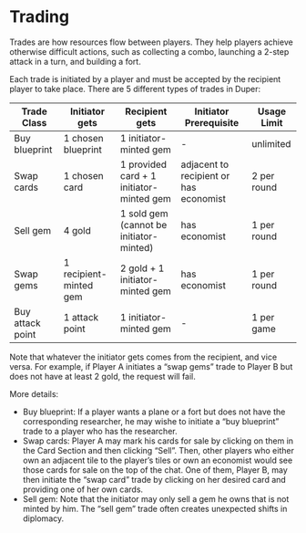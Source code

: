 # Trading

Trades are how resources flow between players. They help players achieve otherwise difficult actions, such as collecting a combo, launching a 2-step attack in a turn, and building a fort.

Each trade is initiated by a player and must be accepted by the recipient player to take place. There are 5 different types of trades in Duper:

| Trade Class      | Initiator gets         | Recipient gets                           | Initiator Prerequisite                 | Usage Limit |
| ---------------- | ---------------------- | ---------------------------------------- | -------------------------------------- | ----------- |
| Buy blueprint    | 1 chosen blueprint     | 1 initiator-minted gem                   | -                                      | unlimited   |
| Swap cards       | 1 chosen card          | 1 provided card + 1 initiator-minted gem | adjacent to recipient or has economist | 2 per round |
| Sell gem         | 4 gold                 | 1 sold gem (cannot be initiator-minted)  | has economist                          | 1 per round |
| Swap gems        | 1 recipient-minted gem | 2 gold + 1 initiator-minted gem          | has economist                          | 1 per round |
| Buy attack point | 1 attack point         | 1 initiator-minted gem                   | -                                      | 1 per game  |

Note that whatever the initiator gets comes from the recipient, and vice versa. For example, if Player A initiates a “swap gems” trade to Player B but does not have at least 2 gold, the request will fail.

More details:

- Buy blueprint: If a player wants a plane or a fort but does not have the corresponding researcher, he may wishe to initiate a “buy blueprint” trade to a player who has the researcher.
- Swap cards: Player A may mark his cards for sale by clicking on them in the Card Section and then clicking “Sell”. Then, other players who either own an adjacent tile to the player’s tiles or own an economist would see those cards for sale on the top of the chat. One of them, Player B, may then initiate the “swap card” trade by clicking on her desired card and providing one of her own cards.
- Sell gem: Note that the initiator may only sell a gem he owns that is not minted by him. The “sell gem” trade often creates unexpected shifts in diplomacy.
